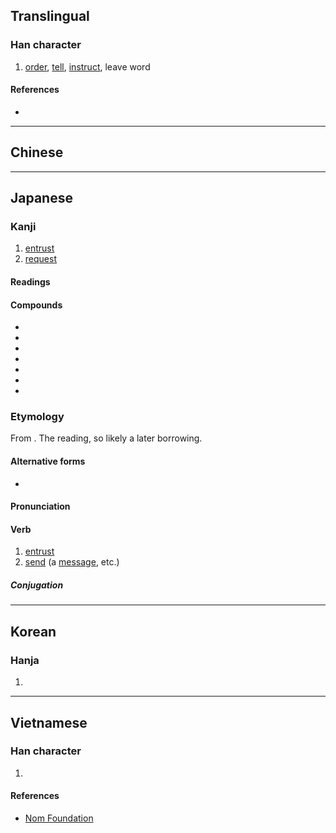{{also|囑}}
{{character info}}
==Translingual==

===Han character===
{{Han char|rn=30|rad=口|as=12|sn=15|four=|canj=RSHB|ids=⿰口属}}

# [[order]], [[tell]], [[instruct]], leave word

====References====
* {{Han ref|kx=0207.030|dkj=04249|dj=0430.030|hdz=10687.100|uh=5631|ud=22065}}

----

==Chinese==
{{zh-see|囑}}

----

==Japanese==
{{ja-kanji forms|嘱|囑}}

===Kanji===
{{ja-kanji|grade=c|rs=口12|kyu=囑}}

# [[entrust]]
# [[request]]

====Readings====
{{ja-readings
|goon=そく
|kanon=しょく<しよく
|kun=たの-む
}}

====Compounds====
{{der-top|Compounds}}
* {{ja-r|委%嘱|い%しょく|[[entrust]]ing with}}
* {{ja-r|遺%嘱|い%しょく|[[dying]] [[wish]]}}
* {{ja-r|受%嘱|じゅ%しょく|[[be]]ing [[entrust]]ed with}}
* {{ja-r|嘱%託|しょく%たく|[[commission]], [[charge]], [[part-time]]}}
* {{ja-r|嘱%望|しょく%ぼう|([[have|having]] [[great]]) [[expectation]]}}
* {{ja-r|嘱%目|しょく%もく|[[pay attention|paying attention]] to}}
* {{ja-r|付%嘱|ふ%しょく|[[confer]]ment}}
{{der-bottom}}

===Etymology===
{{ja-kanjitab|しょく|yomi=on}}
From {{der|ja|ltc|sort=しょく|-}} {{ltc-l|囑}}. The ''{{ll|ja|漢音|kan'on}}'' reading, so likely a later borrowing.

====Alternative forms====
* {{ja-l|属}}

====Pronunciation====
{{ja-pron|y=kan|しょく}}

====Verb====
{{ja-verb-suru|tr=trans|しょく}}

# [[entrust]]
# [[send]] (a [[message]], etc.)

=====Conjugation=====
{{ja-suru|しょく}}

----

==Korean==

===Hanja===
{{ko-hanja|hangeul=촉|rv=chok|mr=ch'ok}}

# {{rfdef|ko|sort=口12}}

----

==Vietnamese==

===Han character===
{{vi-readings|reading=chúc|rs=口12}}

# {{rfdef|vi|sort=口12}}

====References====
* [http://nomfoundation.org/common/nom_details.php?codepoint=5631 Nom Foundation]